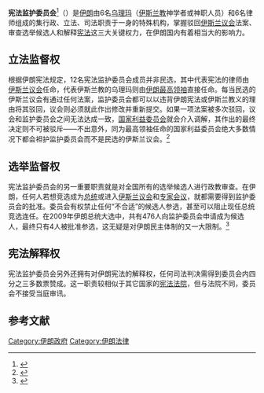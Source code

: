 {{Infobox legislature
 | background_color   = 
 | text_color         = 
 | name               = 宪法监护委员会
 | native_name        = {{lang|fa|{{noitalic|شورای نگهبان}}}}
 | coa_pic            = Emblem of Iran.svg
 | session_room       = 
 | house_type         = {{plainlist|
*[[立法机构|立法机构]]<small>（监督[[伊斯兰议会|伊斯兰议会]]）</small>
*[[选举委员会|选举监督机构]]
*[[宪法法院|宪法法院]]
}}
 | leader1_type       = 主席
 | leader1            = [[艾哈迈德·贾纳提|艾哈迈德·贾纳提]]
 | election1          = 1992年7月17日
 | members            = 12人
 | political_groups1  = [[保守派|保守派]]控制：<ref>{{cite web|url=http://www.pbs.org/wgbh/pages/frontline/tehranbureau/2011/09/irans-conservatives-the-headstrong-new-bloc.html|title=Iran's Conservatives: The Headstrong New Bloc|last1=Shaul|first1=Bakhash|author-link=Shaul Bakhash|date=2011年9月12日|work=[[伍德罗·威尔逊国际学者中心|伍德罗·威尔逊国际学者中心]]|publisher={{link-en|德黑兰办公室|Tehran Bureau}}|accessdate=2015年3月10日|language=en|archive-date=2017年8月22日|archive-url=https://web.archive.org/web/20170822180812/http://www.pbs.org/wgbh/pages/frontline/tehranbureau/2011/09/irans-conservatives-the-headstrong-new-bloc.html|dead-url=no}}</ref> 
*{{link-en|库姆神学院教师学会|Society of Seminary Teachers of Qom}}
*[[战斗教士联盟|战斗教士联盟]]
 | meeting_place      = [[伊朗|伊朗]][[德黑兰|德黑兰]]
 | website            = http://www.shora-gc.ir/Portal/Home/
}}
'''宪法监护委员会'''<ref>{{Cite web |url=https://www.fmprc.gov.cn/web/gjhdq_676201/gj_676203/yz_676205/1206_677172/1206x0_677174/ |title=伊朗国家概况 |accessdate=2020-02-23 |archive-date=2020-03-07 |archive-url=https://web.archive.org/web/20200307013315/https://www.fmprc.gov.cn/web/gjhdq_676201/gj_676203/yz_676205/1206_677172/1206x0_677174/ |dead-url=no }}</ref>（{{lang-fa|شورای نگهبان قانون اساسی}}）是[[伊朗|伊朗]]由6名[[乌理玛|乌理玛]]（[[伊斯兰教|伊斯兰教]]神学者或神职人员）和6名律师组成的集行政、立法、司法职责于一身的特殊机构，掌握驳回[[伊斯兰议会|伊斯兰议会]]法案、审查选举候选人和解释[[宪法|宪法]]这三大关键权力，在伊朗国内有着相当大的影响力。

==立法监督权==
根据伊朗宪法规定，12名宪法监护委员会成员并非民选，其中代表宪法的律师由[[伊斯兰议会|伊斯兰议会]]任命，代表伊斯兰教的乌理玛则由[[伊朗最高领袖|伊朗最高领袖]]直接任命。每当民选的伊斯兰议会有通过任何法案，监护委员会都可以以违背伊朗宪法或伊斯兰教义的理由将其驳回，议会则必须就此作出修改并重新提交。如果一项法案被多次驳回，议会和监护委员会之间无法达成一致，[[伊朗国家利益委员会|国家利益委员会]]就会介入调解，其作出的最终决定则不可被驳斥——不出意外，同为最高领袖任命的国家利益委员会绝大多数情况下都会袒护监护委员会而不是民选的伊斯兰议会。<ref name=O'Niel>{{cite book|first1=Patrick|last1=O'Neil|first2=Karl|last2=Fields|first3=Don|last3=Share|year=2015|title=Cases in Comparative Politics|chapter=Iran|edition=5|publisher=W. W. Norton & Company|page=524|isbn=978-0-393-93754-1|language=en}}</ref>

==选举监督权==
宪法监护委员会的另一重要职责就是对全国所有的选举候选人进行政教审查。在伊朗，任何人若想竞选成为[[伊朗总统|总统]]或进入[[伊斯兰议会|伊斯兰议会]]和[[伊朗专家会议|专家会议]]，就都需要得到监护委员会的批准。委员会有权禁止任何“不合适”的候选人参选，甚至可以阻止现任总统竞选连任。在2009年伊朗总统大选中，共有476人向监护委员会申请成为候选人，最终只有4人被批准参选，这无疑是对伊朗民主体制的又一大限制。<ref name=afp>{{cite news|first=Aresu|last=Eqbali|title=Iranian women need more rights: candidate's wife|url=https://www.google.com/hostednews/afp/article/ALeqM5jDD9Q1xNs5VIqwgzYINkyU2y5Upg|work=[[法新社|法新社]]|publisher=[[Google新闻|谷歌新闻]]|date=2009年5月29日|accessdate=2009年6月25日|language=en|archive-date=2012年5月25日|archive-url=https://web.archive.org/web/20120525164945/http://www.google.com/hostednews/afp/article/ALeqM5jDD9Q1xNs5VIqwgzYINkyU2y5Upg|dead-url=no}}</ref>

==宪法解释权==
宪法监护委员会另外还拥有对伊朗宪法的解释权，任何司法判决需得到委员会内四分之三多数票赞成。这一职责较相似于其它国家的[[宪法法院|宪法法院]]，但与法院不同，委员会不接受当庭审讯。

==参考文献==

{{Reflist}}

[[Category:伊朗政府|Category:伊朗政府]]
[[Category:伊朗法律|Category:伊朗法律]]